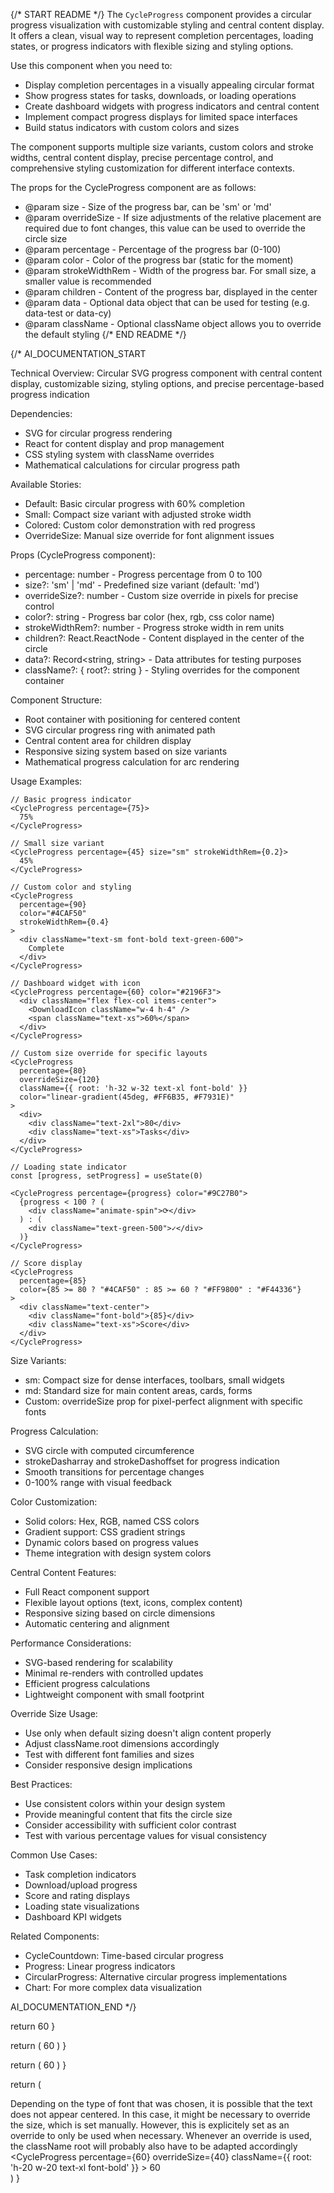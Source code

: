 
{/* START README */}
The `CycleProgress` component provides a circular progress visualization with customizable styling and central content display. It offers a clean, visual way to represent completion percentages, loading states, or progress indicators with flexible sizing and styling options.

Use this component when you need to:

- Display completion percentages in a visually appealing circular format
- Show progress states for tasks, downloads, or loading operations
- Create dashboard widgets with progress indicators and central content
- Implement compact progress displays for limited space interfaces
- Build status indicators with custom colors and sizes

The component supports multiple size variants, custom colors and stroke widths, central content display, precise percentage control, and comprehensive styling customization for different interface contexts.

The props for the CycleProgress component are as follows:

- @param size - Size of the progress bar, can be 'sm' or 'md'
- @param overrideSize - If size adjustments of the relative placement are required due to font changes, this value can be used to override the circle size
- @param percentage - Percentage of the progress bar (0-100)
- @param color - Color of the progress bar (static for the moment)
- @param strokeWidthRem - Width of the progress bar. For small size, a smaller value is recommended
- @param children - Content of the progress bar, displayed in the center
- @param data - Optional data object that can be used for testing (e.g. data-test or data-cy)
- @param className - Optional className object allows you to override the default styling
  {/* END README */}

{/*
AI_DOCUMENTATION_START

Technical Overview: Circular SVG progress component with central content display, customizable sizing, styling options, and precise percentage-based progress indication

Dependencies:

- SVG for circular progress rendering
- React for content display and prop management
- CSS styling system with className overrides
- Mathematical calculations for circular progress path

Available Stories:

- Default: Basic circular progress with 60% completion
- Small: Compact size variant with adjusted stroke width
- Colored: Custom color demonstration with red progress
- OverrideSize: Manual size override for font alignment issues

Props (CycleProgress component):

- percentage: number - Progress percentage from 0 to 100
- size?: 'sm' | 'md' - Predefined size variant (default: 'md')
- overrideSize?: number - Custom size override in pixels for precise control
- color?: string - Progress bar color (hex, rgb, css color name)
- strokeWidthRem?: number - Progress stroke width in rem units
- children?: React.ReactNode - Content displayed in the center of the circle
- data?: Record<string, string> - Data attributes for testing purposes
- className?: { root?: string } - Styling overrides for the component container

Component Structure:

- Root container with positioning for centered content
- SVG circular progress ring with animated path
- Central content area for children display
- Responsive sizing system based on size variants
- Mathematical progress calculation for arc rendering

Usage Examples:

```tsx
// Basic progress indicator
<CycleProgress percentage={75}>
  75%
</CycleProgress>

// Small size variant
<CycleProgress percentage={45} size="sm" strokeWidthRem={0.2}>
  45%
</CycleProgress>

// Custom color and styling
<CycleProgress
  percentage={90}
  color="#4CAF50"
  strokeWidthRem={0.4}
>
  <div className="text-sm font-bold text-green-600">
    Complete
  </div>
</CycleProgress>

// Dashboard widget with icon
<CycleProgress percentage={60} color="#2196F3">
  <div className="flex flex-col items-center">
    <DownloadIcon className="w-4 h-4" />
    <span className="text-xs">60%</span>
  </div>
</CycleProgress>

// Custom size override for specific layouts
<CycleProgress
  percentage={80}
  overrideSize={120}
  className={{ root: 'h-32 w-32 text-xl font-bold' }}
  color="linear-gradient(45deg, #FF6B35, #F7931E)"
>
  <div>
    <div className="text-2xl">80</div>
    <div className="text-xs">Tasks</div>
  </div>
</CycleProgress>

// Loading state indicator
const [progress, setProgress] = useState(0)

<CycleProgress percentage={progress} color="#9C27B0">
  {progress < 100 ? (
    <div className="animate-spin">⟳</div>
  ) : (
    <div className="text-green-500">✓</div>
  )}
</CycleProgress>

// Score display
<CycleProgress
  percentage={85}
  color={85 >= 80 ? "#4CAF50" : 85 >= 60 ? "#FF9800" : "#F44336"}
>
  <div className="text-center">
    <div className="font-bold">{85}</div>
    <div className="text-xs">Score</div>
  </div>
</CycleProgress>
```

Size Variants:

- sm: Compact size for dense interfaces, toolbars, small widgets
- md: Standard size for main content areas, cards, forms
- Custom: overrideSize prop for pixel-perfect alignment with specific fonts

Progress Calculation:

- SVG circle with computed circumference
- strokeDasharray and strokeDashoffset for progress indication
- Smooth transitions for percentage changes
- 0-100% range with visual feedback

Color Customization:

- Solid colors: Hex, RGB, named CSS colors
- Gradient support: CSS gradient strings
- Dynamic colors based on progress values
- Theme integration with design system colors

Central Content Features:

- Full React component support
- Flexible layout options (text, icons, complex content)
- Responsive sizing based on circle dimensions
- Automatic centering and alignment

Performance Considerations:

- SVG-based rendering for scalability
- Minimal re-renders with controlled updates
- Efficient progress calculations
- Lightweight component with small footprint

Override Size Usage:

- Use only when default sizing doesn't align content properly
- Adjust className.root dimensions accordingly
- Test with different font families and sizes
- Consider responsive design implications

Best Practices:

- Use consistent colors within your design system
- Provide meaningful content that fits the circle size
- Consider accessibility with sufficient color contrast
- Test with various percentage values for visual consistency

Common Use Cases:

- Task completion indicators
- Download/upload progress
- Score and rating displays
- Loading state visualizations
- Dashboard KPI widgets

Related Components:

- CycleCountdown: Time-based circular progress
- Progress: Linear progress indicators
- CircularProgress: Alternative circular progress implementations
- Chart: For more complex data visualization

AI_DOCUMENTATION_END
*/}

  return <CycleProgress percentage={60}>60</CycleProgress>
}

  return (
    <CycleProgress percentage={60} size="sm" strokeWidthRem={0.2}>
      60
    </CycleProgress>
  )
}

  return (
    <CycleProgress percentage={60} color="#FF0000">
      60
    </CycleProgress>
  )
}

  return (
    <div>
      Depending on the type of font that was chosen, it is possible that the
      text does not appear centered. In this case, it might be necessary to
      override the size, which is set manually. However, this is explicitely set
      as an override to only be used when necessary. Whenever an override is
      used, the className root will probably also have to be adapted accordingly
      <CycleProgress
        percentage={60}
        overrideSize={40}
        className={{ root: 'h-20 w-20 text-xl font-bold' }}
      >
        60
      </CycleProgress>
    </div>
  )
}
